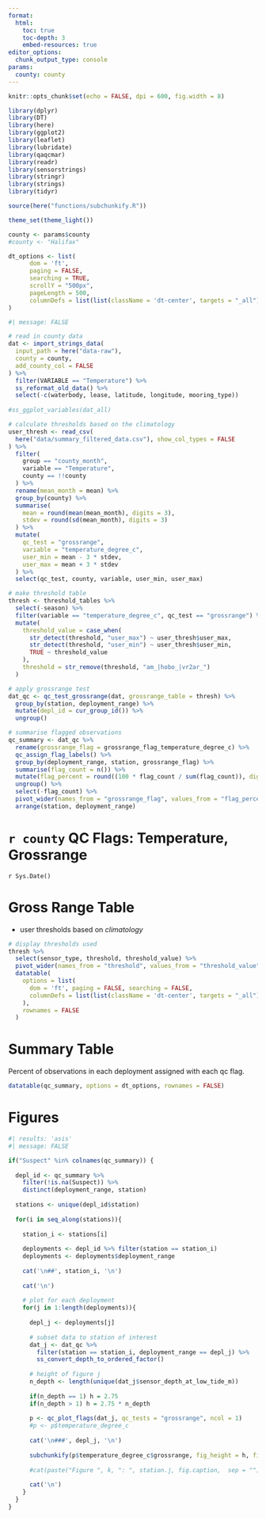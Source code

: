 ```yaml
---
format: 
  html:
    toc: true
    toc-depth: 3
    embed-resources: true
editor_options: 
  chunk_output_type: console
params:
  county: county
---
```


```r
knitr::opts_chunk$set(echo = FALSE, dpi = 600, fig.width = 8)

library(dplyr)
library(DT)
library(here)
library(ggplot2)
library(leaflet)
library(lubridate)
library(qaqcmar)
library(readr)
library(sensorstrings)
library(stringr)
library(strings)
library(tidyr)

source(here("functions/subchunkify.R"))

theme_set(theme_light())

county <- params$county
#county <- "Halifax"

dt_options <- list(
      dom = 'ft',
      paging = FALSE,
      searching = TRUE,
      scrollY = "500px",
      pageLength = 500,
      columnDefs = list(list(className = 'dt-center', targets = "_all"))
)
```

```r
#| message: FALSE

# read in county data
dat <- import_strings_data(
  input_path = here("data-raw"),
  county = county,
  add_county_col = FALSE
) %>%
  filter(VARIABLE == "Temperature") %>% 
  ss_reformat_old_data() %>% 
  select(-c(waterbody, lease, latitude, longitude, mooring_type))
  
#ss_ggplot_variables(dat_all) 

# calculate thresholds based on the climatology
user_thresh <- read_csv(
  here("data/summary_filtered_data.csv"), show_col_types = FALSE
) %>% 
  filter(
    group == "county_month", 
    variable == "Temperature",
    county == !!county
  ) %>% 
  rename(mean_month = mean) %>% 
  group_by(county) %>%
  summarise(
    mean = round(mean(mean_month), digits = 3),
    stdev = round(sd(mean_month), digits = 3)
  ) %>% 
  mutate(
    qc_test = "grossrange",
    variable = "temperature_degree_c",
    user_min = mean - 3 * stdev, 
    user_max = mean + 3 * stdev
  ) %>% 
  select(qc_test, county, variable, user_min, user_max) 

# make threshold table
thresh <- threshold_tables %>% 
  select(-season) %>% 
  filter(variable == "temperature_degree_c", qc_test == "grossrange") %>% 
  mutate(
    threshold_value = case_when(
      str_detect(threshold, "user_max") ~ user_thresh$user_max,
      str_detect(threshold, "user_min") ~ user_thresh$user_min,
      TRUE ~ threshold_value
    ),
    threshold = str_remove(threshold, "am_|hobo_|vr2ar_")
  )  

# apply grossrange test
dat_qc <- qc_test_grossrange(dat, grossrange_table = thresh) %>%
  group_by(station, deployment_range) %>%
  mutate(depl_id = cur_group_id()) %>%
  ungroup()

# summarise flagged observations
qc_summary <- dat_qc %>%
  rename(grossrange_flag = grossrange_flag_temperature_degree_c) %>%
  qc_assign_flag_labels() %>%
  group_by(deployment_range, station, grossrange_flag) %>%
  summarise(flag_count = n()) %>%
  mutate(flag_percent = round((100 * flag_count / sum(flag_count)), digits = 3)) %>%
  ungroup() %>%
  select(-flag_count) %>%
  pivot_wider(names_from = "grossrange_flag", values_from = "flag_percent") %>%
  arrange(station, deployment_range)
```

# `r county` QC Flags: Temperature, Grossrange

`r Sys.Date()`

# Gross Range Table

- user thresholds based on *climatology*

```r
# display thresholds used
thresh %>% 
  select(sensor_type, threshold, threshold_value) %>% 
  pivot_wider(names_from = "threshold", values_from = "threshold_value") %>% 
  datatable(
    options = list(
      dom = 'ft', paging = FALSE, searching = FALSE,
      columnDefs = list(list(className = 'dt-center', targets = "_all"))
    ), 
    rownames = FALSE
  )
```

# Summary Table

Percent of observations in each deployment assigned with each qc flag. 

```r
datatable(qc_summary, options = dt_options, rownames = FALSE)
```

# Figures

```r
#| results: 'asis'
#| message: FALSE

if("Suspect" %in% colnames(qc_summary)) {
  
  depl_id <- qc_summary %>%
    filter(!is.na(Suspect)) %>% 
    distinct(deployment_range, station) 
  
  stations <- unique(depl_id$station)
  
  for(i in seq_along(stations)){
    
    station_i <- stations[i]
    
    deployments <- depl_id %>% filter(station == station_i)
    deployments <- deployments$deployment_range
    
    cat('\n##', station_i, '\n')
    
    cat('\n')
    
    # plot for each deployment
    for(j in 1:length(deployments)){
      
      depl_j <- deployments[j]
      
      # subset data to station of interest
      dat_j <- dat_qc %>%
        filter(station == station_i, deployment_range == depl_j) %>%
        ss_convert_depth_to_ordered_factor()
      
      # height of figure j
      n_depth <- length(unique(dat_j$sensor_depth_at_low_tide_m))
      
      if(n_depth == 1) h = 2.75
      if(n_depth > 1) h = 2.75 * n_depth
      
      p <- qc_plot_flags(dat_j, qc_tests = "grossrange", ncol = 1)
      #p <- p$temperature_degree_c
      
      cat('\n###', depl_j, '\n')
      
      subchunkify(p$temperature_degree_c$grossrange, fig_height = h, fig_width = 8.5)
      
      #cat(paste("Figure ", k, ": ", station.j, fig.caption,  sep = ""), '\n')
      
      cat('\n')
    }
  }
}

```
